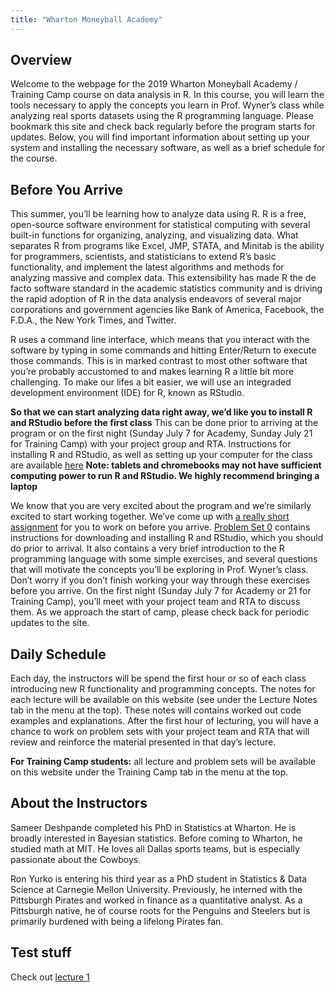 ```yaml
---
title: "Wharton Moneyball Academy"
---
```


## Overview

Welcome to the webpage for the 2019 Wharton Moneyball Academy / Training Camp course on data analysis in R.
In this course, you will learn the tools necessary to apply the concepts you learn in Prof. Wyner's class while analyzing real sports datasets using the R programming language.
Please bookmark this site and check back regularly before the program starts for updates.
Below, you will find important information about setting up your system and installing the necessary software, as well as a brief schedule for the course.

## Before You Arrive

This summer, you'll be learning how to analyze data using R.
R is a free, open-source software environment for statistical computing with several built-in functions for organizing, analyzing, and visualizing data. 
What separates R from programs like Excel, JMP, STATA, and Minitab is the ability for programmers, scientists, and statisticians to extend R's basic functionality, and implement the latest algorithms and methods for analyzing massive and complex data. This extensibility has made R the de facto software standard in the academic statistics community and is driving the rapid adoption of R in the data analysis endeavors of several major corporations and government agencies like Bank of America, Facebook, the F.D.A., the New York Times, and Twitter.

R uses a command line interface, which means that you interact with the software by typing in some commands and hitting Enter/Return to execute those commands.
This is in marked contrast to most other software that you're probably accustomed to and makes learning R a little bit more challenging.
To make our lifes a bit easier, we will use an integraded development environment (IDE) for R, known as RStudio.

**So that we can start analyzing data right away, we'd like you to install R and RStudio before the first class**
This can be done prior to arriving at the program or on the first night (Sunday July 7 for Academy, Sunday July 21 for Training Camp) with your project group and RTA. 
Instructions for installing R and RStudio, as well as setting up your computer for the class are available [here](installation.html)
**Note: tablets and chromebooks may not have sufficient computing power to run R and RStudio. We highly recommend bringing a laptop**




We know that you are very excited about the program and we're similarly excited to start working together.
We've come up with [a really short assignment](ps0.html) for you to work on before you arrive.
[Problem Set 0](ps0.html) contains instructions for downloading and installing R and RStudio, which you should do prior to arrival.
It also contains a very brief introduction to the R programming language with some simple exercises, and several questions that will motivate the concepts you'll be exploring in Prof. Wyner's class. 
Don't worry if you don't finish working your way through these exercises before you arrive.
On the first night (Sunday July 7 for Academy or 21 for Training Camp), you'll meet with your project team and RTA to discuss them. 
As we approach the start of camp, please check back for periodic updates to the site. 


## Daily Schedule

Each day, the instructors will be spend the first hour or so of each class introducing new R functionality and programming concepts.
The notes for each lecture will be available on this website (see under the Lecture Notes tab in the menu at the top).
These notes will contains worked out code examples and explanations.
After the first hour of lecturing, you will have a chance to work on problem sets with your project team and RTA that will review and reinforce the material presented in that day's lecture.

**For Training Camp students:** all lecture and problem sets will be available on this 
website under the Training Camp tab in the menu at the top.


## About the Instructors

Sameer Deshpande completed his PhD in Statistics at Wharton. He is broadly interested in Bayesian statistics. Before coming to Wharton, he studied math at MIT. He loves all Dallas sports teams, but is especially passionate about the Cowboys.

Ron Yurko is entering his third year as a PhD student in Statistics & Data Science at Carnegie Mellon University. Previously, he interned with the Pittsburgh Pirates and worked in finance as a quantitative analyst. As a Pittsburgh native, he of course roots for the Penguins and Steelers but is primarily burdened with being a lifelong Pirates fan. 


## Test stuff
Check out [lecture 1](lecture1.html)